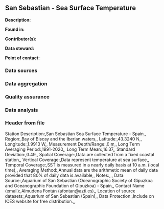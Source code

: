 ## San Sebastian - Sea Surface Temperature

**Description:** 


**Found in:**

**Contributor(s):**

**Data steward:**

**Point of contact:**

### Data sources

### Data aggregation

### Quality assurance

### Data analysis

### Header from file

Station Description:,San Sebastian Sea Surface Temperature - Spain,,
Region:,Bay of Biscay and the Iberian waters,,
Latitude:,43.3240 N,,
Longitude:,1.9913 W,,
Measurement Depth/Range:,0 m,,
Long Term Averaging Period:,1991-2020,,
Long Term Mean:,16.37,,
Standard Deviation:,0.49,,
Spatial Coverage:,Data are collected from a fixed coastal station,,
Vertical  Coverage:,Data represent temperature at sea surface,,
Temporal Coverage:,SST is measured in a nearly daily basis at 10 a.m. (local time),,
Averaging Method:,Annual data are the arithmetic mean of daily data provided that 80% of daily data is available,,
Notes:,,,
Data Source:,Aquarium of San Sebastian (Oceanographic Society of Gipuzkoa and Oceanographic Foundation of Gipuzkoa) - Spain,,
Contact Name (email):,Almudena Fontán (afontan@azti.es),,
Location of source datasets:,Aquarium of San Sebastian (Spain),,
Data Protection:,Include on ICES website for free distribution.,,

